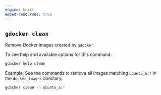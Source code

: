 ```yaml
---
engine: knitr
embed-resources: true
---
```


## `gdocker clean`

Remove Docker images created by `gdocker`.

To see help and available options for this command:

```bash
gdocker help clean
```

Example: See the commands to remove all images matching `ubuntu_a:*` in the `docker_images` directory:

```bash
gdocker clean -n ubuntu_a:*
```

